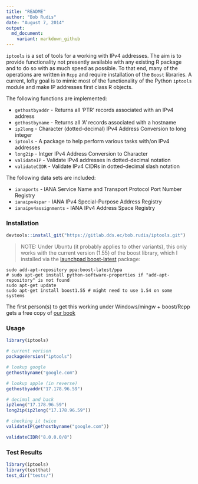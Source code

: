 ```yaml
---
title: "README"
author: "Bob Rudis"
date: "August 7, 2014"
output:
  md_document:
    variant: markdown_github
---
```


`iptools` is a set of tools for a working with IPv4 addresses. The aim is to provide functionality not presently available with any existing R package and to do so with as much speed as possible. To that end, many of the operations are written in `Rcpp` and require installation of the `Boost` libraries. A current, lofty goal is to mimic most of the functionality of the Python `iptools` module and make IP addresses first class R objects.

The following functions are implemented:

- `gethostbyaddr` - Returns all 'PTR' records associated with an IPv4 address
- `gethostbyname` - Returns all 'A' records associated with a hostname
- `ip2long` - Character (dotted-decimal) IPv4 Address Conversion to long integer
- `iptools` - A package to help perform various tasks with/on IPv4 addresses
- `long2ip` - Intger IPv4 Address Conversion to Character
- `validateIP` - Validate IPv4 addresses in dotted-decimal notation
- `validateCIDR` - Validate IPv4 CIDRs in dotted-decimal slash notation

The following data sets are included:

- `ianaports` - IANA Service Name and Transport Protocol Port Number Registry
- `ianaipv4spar` - IANA IPv4 Special-Purpose Address Registry
- `ianaipv4assignments` - IANA IPv4 Address Space Registry


### Installation

```r
devtools::install_git("https://gitlab.dds.ec/bob.rudis/iptools.git")
```

>NOTE: Under Ubuntu (it probably applies to other variants), this only works with the current version (1.55) of the boost library, which I installed via the [launchpad boost-latest](https://launchpad.net/~boost-latest/+archive/ubuntu/ppa/+packages) package:

    sudo add-apt-repository ppa:boost-latest/ppa
    # sudo apt-get install python-software-properties if "add-apt-repository" is not found
    sudo apt-get update
    sudo apt-get install boost1.55 # might need to use 1.54 on some systems
    
The first person(s) to get this working under Windows/mingw + boost/Rcpp gets a free copy of [our book](http://dds.ec/amzn)

### Usage

```r
library(iptools)

# current verison
packageVersion("iptools")

# lookup google
gethostbyname("google.com")

# lookup apple (in reverse)
gethostbyaddr("17.178.96.59")

# decimal and back
ip2long("17.178.96.59")
long2ip(ip2long("17.178.96.59"))

# checking it twice
validateIP(gethostbyname("google.com"))

validateCIDR("8.0.0.0/8")
```

### Test Results

```r
library(iptools)
library(testthat)
test_dir("tests/")

```
